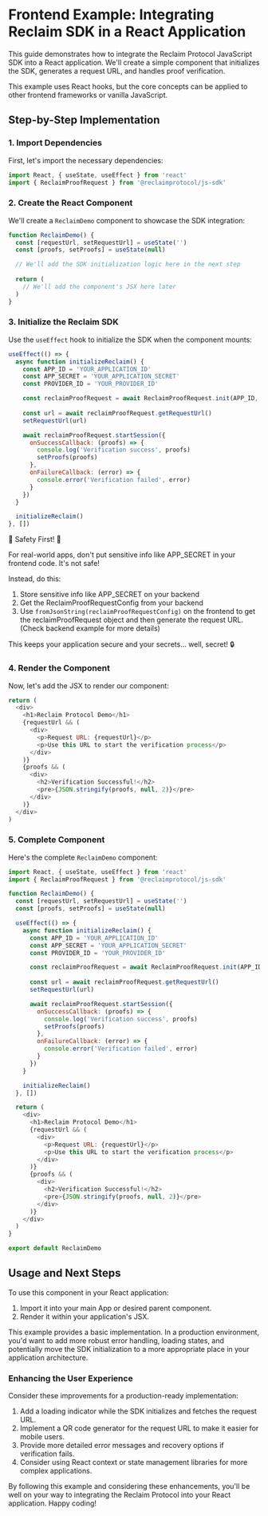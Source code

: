
# Frontend Example: Integrating Reclaim SDK in a React Application

This guide demonstrates how to integrate the Reclaim Protocol JavaScript SDK into a React application. We'll create a simple component that initializes the SDK, generates a request URL, and handles proof verification.

<Callout type="info">
  This example uses React hooks, but the core concepts can be applied to other frontend frameworks or vanilla JavaScript.
</Callout>

## Step-by-Step Implementation

### 1. Import Dependencies

First, let's import the necessary dependencies:

```javascript
import React, { useState, useEffect } from 'react'
import { ReclaimProofRequest } from '@reclaimprotocol/js-sdk'
```

### 2. Create the React Component

We'll create a `ReclaimDemo` component to showcase the SDK integration:

```javascript
function ReclaimDemo() {
  const [requestUrl, setRequestUrl] = useState('')
  const [proofs, setProofs] = useState(null)

  // We'll add the SDK initialization logic here in the next step
  
  return (
    // We'll add the component's JSX here later
  )
}
```

### 3. Initialize the Reclaim SDK

Use the `useEffect` hook to initialize the SDK when the component mounts:

```javascript
useEffect(() => {
  async function initializeReclaim() {
    const APP_ID = 'YOUR_APPLICATION_ID'
    const APP_SECRET = 'YOUR_APPLICATION_SECRET'
    const PROVIDER_ID = 'YOUR_PROVIDER_ID'

    const reclaimProofRequest = await ReclaimProofRequest.init(APP_ID, APP_SECRET, PROVIDER_ID)
    
    const url = await reclaimProofRequest.getRequestUrl()
    setRequestUrl(url)

    await reclaimProofRequest.startSession({
      onSuccessCallback: (proofs) => {
        console.log('Verification success', proofs)
        setProofs(proofs)
      },
      onFailureCallback: (error) => {
        console.error('Verification failed', error)
      }
    })
  }

  initializeReclaim()
}, [])
```

<Callout type="warning">
  🚨 Safety First! 🚨
  
  For real-world apps, don't put sensitive info like APP_SECRET in your frontend code. It's not safe!
  
  Instead, do this:
  1. Store sensitive info like APP_SECRET on your backend
  2. Get the ReclaimProofRequestConfig from your backend
  3. Use `fromJsonString(reclaimProofRequestConfig)` on the frontend to get the reclaimProofRequest object and then generate the request URL. (Check backend example for more details)
  
  This keeps your application secure and your secrets... well, secret! 🔒
</Callout>

### 4. Render the Component

Now, let's add the JSX to render our component:

```javascript
return (
  <div>
    <h1>Reclaim Protocol Demo</h1>
    {requestUrl && (
      <div>
        <p>Request URL: {requestUrl}</p>
        <p>Use this URL to start the verification process</p>
      </div>
    )}
    {proofs && (
      <div>
        <h2>Verification Successful!</h2>
        <pre>{JSON.stringify(proofs, null, 2)}</pre>
      </div>
    )}
  </div>
)
```

### 5. Complete Component

Here's the complete `ReclaimDemo` component:

```javascript
import React, { useState, useEffect } from 'react'
import { ReclaimProofRequest } from '@reclaimprotocol/js-sdk'

function ReclaimDemo() {
  const [requestUrl, setRequestUrl] = useState('')
  const [proofs, setProofs] = useState(null)

  useEffect(() => {
    async function initializeReclaim() {
      const APP_ID = 'YOUR_APPLICATION_ID'
      const APP_SECRET = 'YOUR_APPLICATION_SECRET'
      const PROVIDER_ID = 'YOUR_PROVIDER_ID'

      const reclaimProofRequest = await ReclaimProofRequest.init(APP_ID, APP_SECRET, PROVIDER_ID)
      
      const url = await reclaimProofRequest.getRequestUrl()
      setRequestUrl(url)

      await reclaimProofRequest.startSession({
        onSuccessCallback: (proofs) => {
          console.log('Verification success', proofs)
          setProofs(proofs)
        },
        onFailureCallback: (error) => {
          console.error('Verification failed', error)
        }
      })
    }

    initializeReclaim()
  }, [])

  return (
    <div>
      <h1>Reclaim Protocol Demo</h1>
      {requestUrl && (
        <div>
          <p>Request URL: {requestUrl}</p>
          <p>Use this URL to start the verification process</p>
        </div>
      )}
      {proofs && (
        <div>
          <h2>Verification Successful!</h2>
          <pre>{JSON.stringify(proofs, null, 2)}</pre>
        </div>
      )}
    </div>
  )
}

export default ReclaimDemo
```

## Usage and Next Steps

To use this component in your React application:

1. Import it into your main App or desired parent component.
2. Render it within your application's JSX.

<Callout type="info">
  This example provides a basic implementation. In a production environment, you'd want to add more robust error handling, loading states, and potentially move the SDK initialization to a more appropriate place in your application architecture.
</Callout>

### Enhancing the User Experience

Consider these improvements for a production-ready implementation:

1. Add a loading indicator while the SDK initializes and fetches the request URL.
2. Implement a QR code generator for the request URL to make it easier for mobile users.
3. Provide more detailed error messages and recovery options if verification fails.
4. Consider using React context or state management libraries for more complex applications.

By following this example and considering these enhancements, you'll be well on your way to integrating the Reclaim Protocol into your React application. Happy coding!



